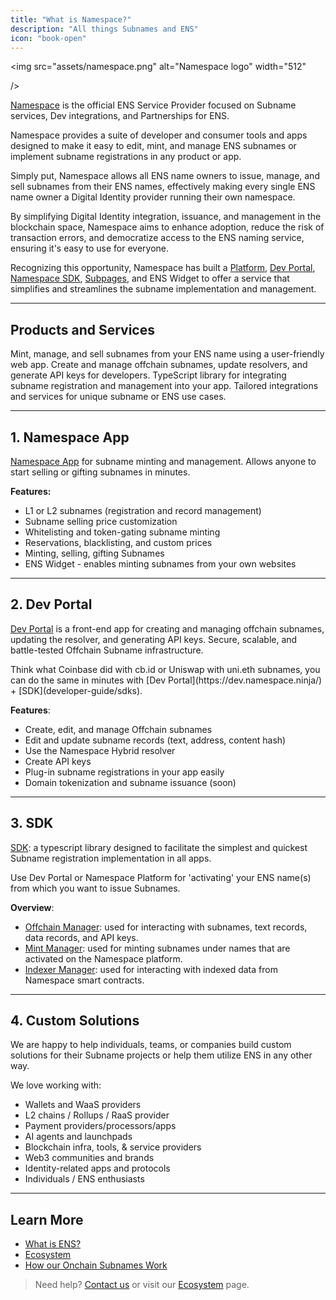```yaml
---
title: "What is Namespace?"
description: "All things Subnames and ENS"
icon: "book-open"
---
```


<img
  src="assets/namespace.png"
  alt="Namespace logo"
  width="512"

/>

[Namespace](https://namespace.ninja/) is the official ENS Service Provider focused on Subname services, Dev integrations, and Partnerships for ENS.

Namespace provides a suite of developer and consumer tools and apps designed to make it easy to edit, mint, and manage ENS subnames or implement subname registrations in any product or app.

Simply put, Namespace allows all ENS name owners to issue, manage, and sell subnames from their ENS names, effectively making every single ENS name owner a Digital Identity provider running their own namespace.

By simplifying Digital Identity integration, issuance, and management in the blockchain space, Namespace aims to enhance adoption, reduce the risk of transaction errors, and democratize access to the ENS naming service, ensuring it's easy to use for everyone.

Recognizing this opportunity, Namespace has built a [Platform](https://app.namespace.ninja/), [Dev Portal](https://dev.namespace.ninja/), [Namespace SDK](developer-guide/sdks), [Subpages](https://github.com/thenamespace/subpages), and ENS Widget to offer a service that simplifies and streamlines the subname implementation and management.

---

## Products and Services

<CardGroup>
  <Card
    title="Namespace App"
    icon="desktop"
    href="/user-guide/app"
    aria-label="Namespace App"
  >
    Mint, manage, and sell subnames from your ENS name using a user-friendly web app.
  </Card>
  <Card
    title="Dev Portal"
    icon="terminal"
    href="/user-guide/dev-app"
    aria-label="Dev Portal"
  >
    Create and manage offchain subnames, update resolvers, and generate API keys for developers.
  </Card>
  <Card
    title="SDK"
    icon="code"
    href="/developer-guide/sdks/introduction"
    aria-label="SDK"
  >
    TypeScript library for integrating subname registration and management into your app.
  </Card>
  <Card
    title="Custom Solutions"
    icon="puzzle"
    href="/overview/ecosystem"
    aria-label="Custom Solutions"
  >
    Tailored integrations and services for unique subname or ENS use cases.
  </Card>
</CardGroup>

---

## 1. Namespace App

[Namespace App](https://app.namespace.ninja/) for subname minting and management. Allows anyone to start selling or gifting subnames in minutes.

**Features:**

- L1 or L2 subnames (registration and record management)
- Subname selling price customization
- Whitelisting and token-gating subname minting
- Reservations, blacklisting, and custom prices
- Minting, selling, gifting Subnames
- ENS Widget - enables minting subnames from your own websites

---

## 2. Dev Portal

[Dev Portal](https://dev.namespace.ninja/) is a front-end app for creating and managing offchain subnames, updating the resolver, and generating API keys. Secure, scalable, and battle-tested Offchain Subname infrastructure.

<Callout intent="info">
  Think what Coinbase did with cb.id or Uniswap with uni.eth subnames, you can
  do the same in minutes with [Dev Portal](https://dev.namespace.ninja/) +
  [SDK](developer-guide/sdks).
</Callout>

**Features**:

- Create, edit, and manage Offchain subnames
- Edit and update subname records (text, address, content hash)
- Use the Namespace Hybrid resolver
- Create API keys
- Plug-in subname registrations in your app easily
- Domain tokenization and subname issuance (soon)

---

## 3. SDK

[SDK](developer-guide/sdks): a typescript library designed to facilitate the simplest and quickest Subname registration implementation in all apps.

<Callout intent="info">
  Use Dev Portal or Namespace Platform for 'activating' your ENS name(s) from
  which you want to issue Subnames.
</Callout>

**Overview**:

- [Offchain Manager](developer-guide/sdks/offchain-manager): used for interacting with subnames, text records, data records, and API keys.
- [Mint Manager](developer-guide/sdks/mint-manager): used for minting subnames under names that are activated on the Namespace platform.
- [Indexer Manager](developer-guide/sdks/indexer-manager): used for interacting with indexed data from Namespace smart contracts.

---

## 4. Custom Solutions

We are happy to help individuals, teams, or companies build custom solutions for their Subname projects or help them utilize ENS in any other way.

We love working with:

- Wallets and WaaS providers
- L2 chains / Rollups / RaaS provider
- Payment providers/processors/apps
- AI agents and launchpads
- Blockchain infra, tools, & service providers
- Web3 communities and brands
- Identity-related apps and protocols
- Individuals / ENS enthusiasts

---

## Learn More

- [What is ENS?](overview/what-is-ens)
- [Ecosystem](overview/ecosystem)
- [How our Onchain Subnames Work](overview/namespace-onchain-subnames)

> Need help? [Contact us](mailto:hello@namespace.ninja) or visit our [Ecosystem](overview/ecosystem) page.
